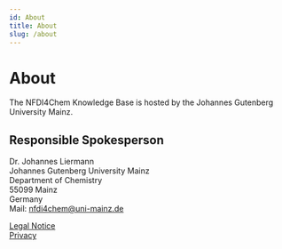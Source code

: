```yaml
---
id: About
title: About
slug: /about
---
```



# About

The NFDI4Chem Knowledge Base is hosted by the Johannes Gutenberg University Mainz.

## Responsible Spokesperson

Dr. Johannes Liermann<br/>
Johannes Gutenberg University Mainz<br/>
Department of Chemistry<br/>
55099 Mainz<br/>
Germany<br/>
Mail: [nfdi4chem@uni-mainz.de](mailto:nfdi4chem@uni-mainz.de)

[Legal Notice](https://www.uni-mainz.de/eng/102.php)<br/>
[Privacy](https://www.uni-mainz.de/eng/144.php)
